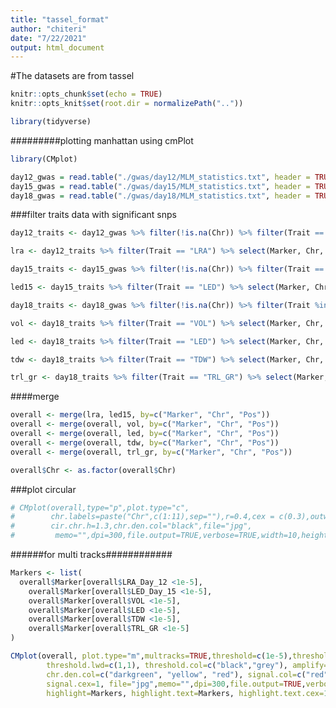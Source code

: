 ```yaml
---
title: "tassel_format"
author: "chiteri"
date: "7/22/2021"
output: html_document
---
```

#The datasets are from tassel

```r
knitr::opts_chunk$set(echo = TRUE)
knitr::opts_knit$set(root.dir = normalizePath(".."))

```

```r
library(tidyverse)

```

#########plotting manhattan using cmPlot
```r
library(CMplot)
```

```r
day12_gwas = read.table("./gwas/day12/MLM_statistics.txt", header = TRUE, sep = "\t")
day15_gwas = read.table("./gwas/day15/MLM_statistics.txt", header = TRUE, sep = "\t")
day18_gwas = read.table("./gwas/day18/MLM_statistics.txt", header = TRUE, sep = "\t")
```

###filter traits data with significant snps
```r
day12_traits <- day12_gwas %>% filter(!is.na(Chr)) %>% filter(Trait == "LRA")

lra <- day12_traits %>% filter(Trait == "LRA") %>% select(Marker, Chr, Pos, p) %>% dplyr::rename(LRA_Day_12 = "p")

day15_traits <- day15_gwas %>% filter(!is.na(Chr)) %>% filter(Trait == "LED")

led15 <- day15_traits %>% filter(Trait == "LED") %>% select(Marker, Chr, Pos, p) %>% dplyr::rename(LED_Day_15 = "p")

day18_traits <- day18_gwas %>% filter(!is.na(Chr)) %>% filter(Trait %in% c("TRL_GR", "LED", "TDW", "VOL"))

vol <- day18_traits %>% filter(Trait == "VOL") %>% select(Marker, Chr, Pos, p) %>% dplyr::rename(VOL = "p")

led <- day18_traits %>% filter(Trait == "LED") %>% select(Marker, Chr, Pos, p) %>% dplyr::rename(LED = "p")

tdw <- day18_traits %>% filter(Trait == "TDW") %>% select(Marker, Chr, Pos, p) %>% dplyr::rename(TDW = "p")

trl_gr <- day18_traits %>% filter(Trait == "TRL_GR") %>% select(Marker, Chr, Pos, p) %>% dplyr::rename(TRL_GR = "p")

```

####merge
```r
overall <- merge(lra, led15, by=c("Marker", "Chr", "Pos"))
overall <- merge(overall, vol, by=c("Marker", "Chr", "Pos"))
overall <- merge(overall, led, by=c("Marker", "Chr", "Pos"))
overall <- merge(overall, tdw, by=c("Marker", "Chr", "Pos"))
overall <- merge(overall, trl_gr, by=c("Marker", "Chr", "Pos"))

overall$Chr <- as.factor(overall$Chr)
```

###plot circular
```r

# CMplot(overall,type="p",plot.type="c",
#        chr.labels=paste("Chr",c(1:11),sep=""),r=0.4,cex = c(0.3),outward=FALSE,cir.legend.col="black", threshold = c(1e-5),
#        cir.chr.h=1.3,chr.den.col="black",file="jpg",
#         memo="",dpi=300,file.output=TRUE,verbose=TRUE,width=10,height=10)

```

######for multi tracks############
```r
Markers <- list(
  overall$Marker[overall$LRA_Day_12 <1e-5],
	overall$Marker[overall$LED_Day_15 <1e-5],
	overall$Marker[overall$VOL <1e-5],
	overall$Marker[overall$LED <1e-5],
	overall$Marker[overall$TDW <1e-5],
	overall$Marker[overall$TRL_GR <1e-5]
)

CMplot(overall, plot.type="m",multracks=TRUE,threshold=c(1e-5),threshold.lty=c(1,2), 
        threshold.lwd=c(1,1), threshold.col=c("black","grey"), amplify=TRUE,bin.size=1e6,
        chr.den.col=c("darkgreen", "yellow", "red"), signal.col=c("red","green","blue"),
        signal.cex=1, file="jpg",memo="",dpi=300,file.output=TRUE,verbose=TRUE,
        highlight=Markers, highlight.text=Markers, highlight.text.cex=1, ylab.pos = 2)


```

